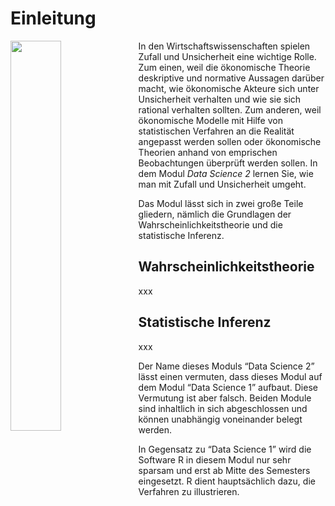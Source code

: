 # Einleitung {.unnumbered}

<img src="images/arrows.png" align="left" width="40%"/> In den Wirtschaftswissenschaften spielen Zufall und Unsicherheit eine wichtige Rolle. Zum einen, weil die ökonomische Theorie deskriptive und normative Aussagen darüber macht, wie ökonomische Akteure sich unter Unsicherheit verhalten und wie sie sich rational verhalten sollten. Zum anderen, weil ökonomische Modelle mit Hilfe von statistischen Verfahren an die Realität angepasst werden sollen oder ökonomische Theorien anhand von emprischen Beobachtungen überprüft werden sollen. In dem Modul *Data Science 2* lernen Sie, wie man mit Zufall und Unsicherheit umgeht.

Das Modul lässt sich in zwei große Teile gliedern, nämlich die Grundlagen der Wahrscheinlichkeitstheorie und die statistische Inferenz.

## Wahrscheinlichkeitstheorie {.unnumbered}

xxx

## Statistische Inferenz {.unnumbered}

xxx

Der Name dieses Moduls "Data Science 2" lässt einen vermuten, dass dieses Modul auf dem Modul "Data Science 1" aufbaut. Diese Vermutung ist aber falsch. Beiden Module sind inhaltlich in sich abgeschlossen und können unabhängig voneinander belegt werden.

In Gegensatz zu "Data Science 1" wird die Software R in diesem Modul nur sehr sparsam und erst ab Mitte des Semesters eingesetzt. R dient hauptsächlich dazu, die Verfahren zu illustrieren.
